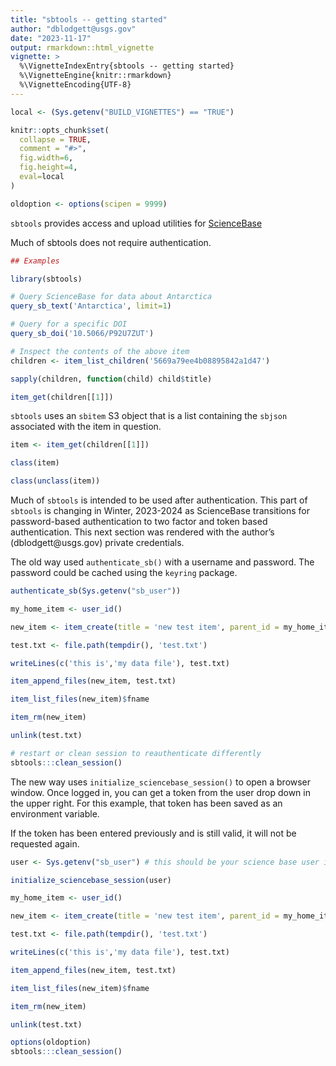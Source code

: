 ```yaml
---
title: "sbtools -- getting started"
author: "dblodgett@usgs.gov"
date: "2023-11-17"
output: rmarkdown::html_vignette
vignette: >
  %\VignetteIndexEntry{sbtools -- getting started}
  %\VignetteEngine{knitr::rmarkdown}
  %\VignetteEncoding{UTF-8}
---
```


```r

local <- (Sys.getenv("BUILD_VIGNETTES") == "TRUE")

knitr::opts_chunk$set(
  collapse = TRUE,
  comment = "#>",
  fig.width=6, 
  fig.height=4,
  eval=local
)

oldoption <- options(scipen = 9999)
```

`sbtools` provides access and upload utilities for [ScienceBase](https://sciencebase.gov)

Much of sbtools does not require authentication.

```r
## Examples

library(sbtools)

# Query ScienceBase for data about Antarctica
query_sb_text('Antarctica', limit=1)

# Query for a specific DOI
query_sb_doi('10.5066/P92U7ZUT')

# Inspect the contents of the above item
children <- item_list_children('5669a79ee4b08895842a1d47')

sapply(children, function(child) child$title)

item_get(children[[1]])
```
`sbtools` uses an `sbitem` S3 object that is a list containing the `sbjson` associated with the item in question.

```r

item <- item_get(children[[1]])

class(item)

class(unclass(item))

```
Much of `sbtools` is intended to be used after authentication. This part of `sbtools` is changing in Winter, 2023-2024 as ScienceBase transitions for password-based authentication to two factor and token based authentication. This next section was rendered with the author's (dblodgett@usgs.gov) private credentials.

The old way used `authenticate_sb()` with a username and password. The password could be cached using the `keyring` package.

```r
authenticate_sb(Sys.getenv("sb_user"))

my_home_item <- user_id()

new_item <- item_create(title = 'new test item', parent_id = my_home_item)

test.txt <- file.path(tempdir(), 'test.txt')

writeLines(c('this is','my data file'), test.txt)

item_append_files(new_item, test.txt)

item_list_files(new_item)$fname

item_rm(new_item)

unlink(test.txt)

# restart or clean session to reauthenticate differently
sbtools:::clean_session()
```

The new way uses `initialize_sciencebase_session()` to open a browser window. Once logged in, you can get a token from the user drop down in the upper right. For this example, that token has been saved as an environment variable.

If the token has been entered previously and is still valid, it will not be requested again.

```r
user <- Sys.getenv("sb_user") # this should be your science base user id

initialize_sciencebase_session(user)

my_home_item <- user_id()

new_item <- item_create(title = 'new test item', parent_id = my_home_item)

test.txt <- file.path(tempdir(), 'test.txt')

writeLines(c('this is','my data file'), test.txt)

item_append_files(new_item, test.txt)

item_list_files(new_item)$fname

item_rm(new_item)

unlink(test.txt)
```

```r
options(oldoption)
sbtools:::clean_session()
```